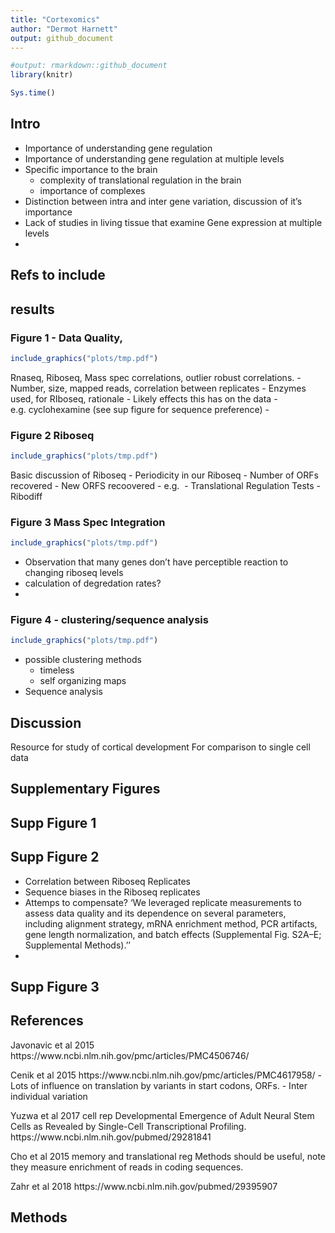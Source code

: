 ```yaml
---
title: "Cortexomics"
author: "Dermot Harnett"
output: github_document
---
```




```r
#output: rmarkdown::github_document
library(knitr)
```

```r
Sys.time()
```


## Intro
- Importance of understanding gene regulation
- Importance of understanding gene regulation at multiple levels
- Specific importance to the brain
	- complexity of translational regulation in the brain
	- importance of complexes
- Distinction between intra and inter gene variation, discussion of it's importance
- Lack of studies in living tissue that examine Gene expression at multiple levels
-  


## Refs to include


## results



###  Figure 1 - Data Quality, 
```r
include_graphics("plots/tmp.pdf")
```

Rnaseq, Riboseq, Mass spec correlations, outlier robust correlations.
- Number, size, mapped reads, correlation between replicates
- Enzymes used, for RIboseq, rationale
- Likely effects this has on the data - e.g. cyclohexamine (see sup figure for sequence preference)
- 

### Figure 2 Riboseq

```r
include_graphics("plots/tmp.pdf")

```
Basic discussion of Riboseq
- Periodicity in our Riboseq
- Number of ORFs recovered
- New ORFS recoovered - e.g. 
- Translational Regulation Tests - Ribodiff


### Figure 3 Mass Spec Integration
```r
include_graphics("plots/tmp.pdf")

```
 - Observation that many genes don't have perceptible reaction to changing riboseq levels
 - calculation of degredation rates?
 -  

### Figure 4 - clustering/sequence analysis
```r
include_graphics("plots/tmp.pdf")
```

- possible clustering methods
	- timeless
	- self organizing maps

- Sequence analysis

## Discussion
Resource for study of cortical development
For comparison to single cell data



## Supplementary Figures

## Supp Figure 1

## Supp Figure 2
- Correlation between Riboseq Replicates
- Sequence biases in the Riboseq replicates
- Attemps to compensate?
'We leveraged replicate measurements to assess data quality and its dependence on several parameters, including alignment strategy, mRNA enrichment method, PCR artifacts, gene length normalization, and batch effects (Supplemental Fig. S2A–E; Supplemental Methods).''
- 

## Supp Figure 3

## References
Javonavic et al 2015
https://www.ncbi.nlm.nih.gov/pmc/articles/PMC4506746/

Cenik et al 2015
https://www.ncbi.nlm.nih.gov/pmc/articles/PMC4617958/
 - Lots of influence on translation by variants in start codons, ORFs.
 - Inter individual variation

Yuzwa et al 2017 cell rep
Developmental Emergence of Adult Neural Stem Cells as Revealed by Single-Cell Transcriptional Profiling.
https://www.ncbi.nlm.nih.gov/pubmed/29281841


Cho et al 2015
memory and translational reg
Methods should be useful, note they measure enrichment of reads in coding sequences.

Zahr et al 2018
https://www.ncbi.nlm.nih.gov/pubmed/29395907



## Methods

